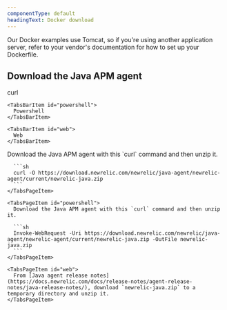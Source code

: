 ```yaml
---
componentType: default
headingText: Docker download
---
```


Our Docker examples use Tomcat, so if you're using another application server, refer to your vendor's documentation for how to set up your Dockerfile.

## Download the Java APM agent

<Tabs>
  <TabsBar>
    <TabsBarItem id="curl">
      curl
    </TabsBarItem>

    <TabsBarItem id="powershell">
      Powershell
    </TabsBarItem>

    <TabsBarItem id="web">
      Web
    </TabsBarItem>
  </TabsBar>

  <TabsPages>
    <TabsPageItem id="curl">
      Download the Java APM agent with this `curl` command and then unzip it.

      ```sh
      curl -O https://download.newrelic.com/newrelic/java-agent/newrelic-agent/current/newrelic-java.zip
      ```
    </TabsPageItem>

    <TabsPageItem id="powershell">
      Download the Java APM agent with this `curl` command and then unzip it.

      ```sh
      Invoke-WebRequest -Uri https://download.newrelic.com/newrelic/java-agent/newrelic-agent/current/newrelic-java.zip -OutFile newrelic-java.zip
      ```
    </TabsPageItem>

    <TabsPageItem id="web">
      From [Java agent release notes](https://docs.newrelic.com/docs/release-notes/agent-release-notes/java-release-notes/), download `newrelic-java.zip` to a temporary directory and unzip it.
    </TabsPageItem>
  </TabsPages>
</Tabs>
